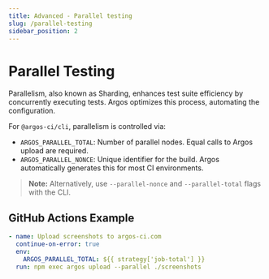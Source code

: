 ```yaml
---
title: Advanced - Parallel testing
slug: /parallel-testing
sidebar_position: 2
---
```


# Parallel Testing

Parallelism, also known as Sharding, enhances test suite efficiency by concurrently executing tests. Argos optimizes this process, automating the configuration.

For `@argos-ci/cli`, parallelism is controlled via:

- `ARGOS_PARALLEL_TOTAL`: Number of parallel nodes. Equal calls to Argos upload are required.
- `ARGOS_PARALLEL_NONCE`: Unique identifier for the build. Argos automatically generates this for most CI environments.

> **Note:** Alternatively, use `--parallel-nonce` and `--parallel-total` flags with the CLI.

## GitHub Actions Example

```yml title=".github/workflows/ci.yml"
- name: Upload screenshots to argos-ci.com
  continue-on-error: true
  env:
    ARGOS_PARALLEL_TOTAL: ${{ strategy['job-total'] }}
  run: npm exec argos upload --parallel ./screenshots
```
